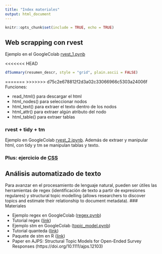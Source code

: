 ```yaml
---
title: "Index materiales"
output: html_document
---
```


```r
knitr::opts_chunk$set(include = TRUE, echo = TRUE)
```

## Web scrapping con rvest
Ejemplo en el GoogleColab [rvest_1.pynb](https://colab.research.google.com/drive/1s53lhBalLzvHWYp797M48TPrGntLKxnn?usp=sharing#scrollTo=iPO1AB3BXe9e) 

<<<<<<< HEAD
```r
dfSummary(resumen_descr, style = "grid", plain.ascii = FALSE)
```


=======
>>>>>>> d75c2e678812f2d3a02c33066966c5303a24006f
Funciones:

* read_html() para descargar el html
* html_nodes() para seleccionar nodos
* html_text() para extraer el texto dentro de los nodos
* html_attr() para extraer algún atributo del nodo
* html_table() para extraer tablas

### rvest + tidy + tm
Ejemplo en GoogleColab [rvest_2.ipynb](https://colab.research.google.com/drive/1h_f5yWb_OKfwMxkJg8Zy_jGkJ01vzZEL?usp=sharing). Además de extraer y manipular html, con tidy y tm se manipulan tablas y texto.

### Plus: ejercicio de [CSS](https://flukeout.github.io/)

## Análisis automatizado de texto
Para avanzar en el procesamiento de lenguaje natural, pueden ser útiles las herramientas de regex (identificación de texto a partir de expresiones regulares) y structural topic modelling (allows researchers to discover topics and estimate their relationship to document metadata).
### Materiales

* Ejemplo regex en GoogleColab ([regex.pynb](https://colab.research.google.com/drive/1NLHUIR-kckn86FQua5tTVQstoW_dL16W?usp=sharing))
* Tutorial regex ([link](https://medium.com/factory-mind/regex-tutorial-a-simple-cheatsheet-by-examples-649dc1c3f285))
* Ejemplo stm en GoogleColab ([topic_model.pynb](https://colab.research.google.com/drive/1KRbywEgxORqc4P2uvaOjqMqsNtUX5jD4?usp=sharing))
* Tutorial quanteda ([link](https://tutorials.quanteda.io/))
* Paquete de stm en R ([link](https://cran.r-project.org/web/packages/stm/vignettes/stmVignette.pdf))
* Paper en AJPS: Structural Topic Models for Open-Ended Survey Responses
 (https://doi.org/10.1111/ajps.12103)

